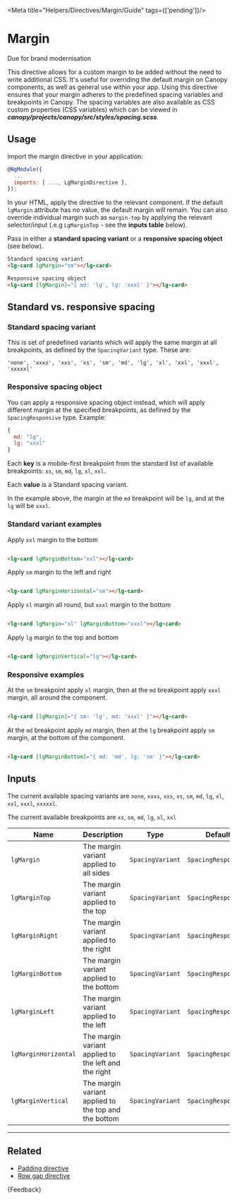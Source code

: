 
<Meta title="Helpers/Directives/Margin/Guide" tags={['pending']}/>

# Margin

<CustomBadge text="Pending" /> <span class="small-text">Due for brand modernisation</span>

This directive allows for a custom margin to be added without the need to write additional CSS. It's useful for overriding the default margin on Canopy components, as well as general use within your app. Using this directive ensures that your margin adheres to the predefined spacing variables and breakpoints in Canopy. The spacing variables are also available as CSS custom properties (CSS variables) which can be viewed in ***canopy/projects/canopy/src/styles/spacing.scss***.

## Usage

Import the margin directive in your application:

```js
@NgModule({
  ...
  imports: [ ..., LgMarginDirective ],
});
```

In your HTML, apply the directive to the relevant component. If the default `lgMargin` attribute has no value, the default margin will remain. You can also override individual margin such as `margin-top` by applying the relevant selector/input (.e.g `LgMarginTop` - see the **inputs table** below).

Pass in either a **standard spacing variant** or a **responsive spacing object** (see below).

```html
Standard spacing variant
<lg-card lgMargin="sm"></lg-card>

Responsive spacing object
<lg-card [lgMargin]="{ md: 'lg', lg: 'xxxl' }"></lg-card>
```

## Standard vs. responsive spacing

### Standard spacing variant

This is set of predefined variants which will apply the same margin at all breakpoints, as defined by the `SpacingVariant` type. These are:

```
'none', 'xxxs', 'xxs', 'xs', 'sm', 'md', 'lg', 'xl', 'xxl', 'xxxl', 'xxxxxl'
```

### Responsive spacing object

You can apply a responsive spacing object instead, which will apply different margin at the specified breakpoints, as defined by the `SpacingResponsive` type. Example:

```js
{
  md: "lg",
  lg: "xxxl"
}
```

Each **key** is a mobile-first breakpoint from the standard list of available breakpoints: `xs`, `sm`, `md`, `lg`, `xl`, `xxl`.

Each **value** is a Standard spacing variant.

In the example above, the margin at the `md` breakpoint will be `lg`, and at the `lg` will be `xxxl`.

### Standard variant examples

Apply `xxl` margin to the bottom

```html

<lg-card lgMarginBottom="xxl"></lg-card>

```

Apply `sm` margin to the left and right

```html

<lg-card lgMarginHorizontal="sm"></lg-card>

```

Apply `xl` margin all round, but `xxxl` margin to the bottom

```html

<lg-card lgMargin="xl" lgMarginBottom="xxxl"></lg-card>

```

Apply `lg` margin to the top and bottom

```html

<lg-card lgMarginVertical="lg"></lg-card>

```

### Responsive examples

At the `sm` breakpoint apply `xl` margin, then at the `md` breakpoint apply `xxxl` margin, all around the component.

```html

<lg-card [lgMargin]="{ sm: 'lg', md: 'xxxl' }"></lg-card>

```

At the `md` breakpoint apply `md` margin, then at the `lg` breakpoint apply `sm` margin, at the bottom of the component.

```html

<lg-card [lgMarginBottom]="{ md: 'md', lg: 'sm' }"></lg-card>

```

## Inputs

The current available spacing variants are `none`, `xxxs`, `xxs`, `xs`, `sm`, `md`, `lg`, `xl`, `xxl`, `xxxl`, `xxxxxl`.

The current available breakpoints are `xs`, `sm`, `md`, `lg`, `xl`, `xxl`

| Name                 | Description                                          |                  Type                   | Default | Required |
|----------------------|------------------------------------------------------|:---------------------------------------:|:-------:|:--------:|
| `lgMargin`           | The margin variant applied to all sides              | `SpacingVariant` | `SpacingResponsive` | `null`  |    No    |
| `lgMarginTop`        | The margin variant applied to the top                | `SpacingVariant` | `SpacingResponsive` | `null`  |    No    |
| `lgMarginRight`      | The margin variant applied to the right              | `SpacingVariant` | `SpacingResponsive` | `null`  |    No    |
| `lgMarginBottom`     | The margin variant applied to the bottom             | `SpacingVariant` | `SpacingResponsive` | `null`  |    No    |
| `lgMarginLeft`       | The margin variant applied to the left               | `SpacingVariant` | `SpacingResponsive` | `null`  |    No    |
| `lgMarginHorizontal` | The margin variant applied to the left and the right | `SpacingVariant` | `SpacingResponsive` | `null`  |    No    |
| `lgMarginVertical`   | The margin variant applied to the top and the bottom | `SpacingVariant` | `SpacingResponsive` | `null`  |    No    |

***

## Related

* [Padding directive](./?path=/docs/helpers-directives-padding-guide--docs)
* [Row gap directive](./?path=/docs/helpers-directives-row-gap-guide--docs)

<Markdown>
  {Feedback}
</Markdown>

